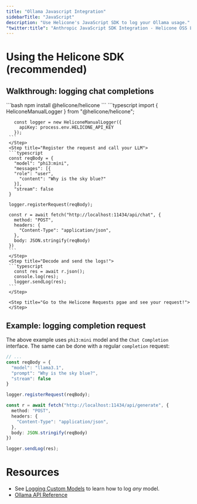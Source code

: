 ```yaml
---
title: "Ollama Javascript Integration"
sidebarTitle: "JavaScript"
description: "Use Helicone's JavaScript SDK to log your Ollama usage."
"twitter:title": "Anthropic JavaScript SDK Integration - Helicone OSS LLM Observability"
---
```


# Using the Helicone SDK (recommended)

## Walkthrough: logging chat completions

<Steps>
     <Step title="To get started, install the `@helicone/helicone` package">
     ```bash
     npm install @helicone/helicone
     ```
     </Step>
     <Step title="Setup the logger">
     ```typescript
       import { HeliconeManualLogger } from "@helicone/helicone";

       const logger = new HeliconeManualLogger({
         apiKey: process.env.HELICONE_API_KEY
       });
     ```
     </Step>
     <Step title="Register the request and call your LLM">
     ```typescript
     const reqBody = {
       "model": "phi3:mini",
       "messages": [{
       "role": "user",
         "content": "Why is the sky blue?"
       }],
       "stream": false
     }

     logger.registerRequest(reqBody);

     const r = await fetch("http://localhost:11434/api/chat", {
       method: "POST",
       headers: {
         "Content-Type": "application/json",
       },
       body: JSON.stringify(reqBody)
     })
     ```
     </Step>
     <Step title="Decode and send the logs!">
     ```typescript
       const res = await r.json();
       console.log(res);
       logger.sendLog(res);
     ```
     </Step>

     <Step title="Go to the Helicone Requests pgae and see your request!">
     </Step>
</Steps>

## Example: logging completion request

The above example uses `phi3:mini` model and the `Chat Completion` interface. The same can be done with a regular `completion` request:
```typescript
// ...
const reqBody = {
  "model": "llama3.1",
  "prompt": "Why is the sky blue?",
  "stream": false
}

logger.registerRequest(reqBody);

const r = await fetch("http://localhost:11434/api/generate", {
  method: "POST",
  headers: {
    "Content-Type": "application/json",
  },
  body: JSON.stringify(reqBody)
})

logger.sendLog(res);
```

# Resources
- See [Logging Custom Models](/getting-started/integration-method/custom) to learn how to log _any_ model.
- [Ollama API Reference](https://github.com/ollama/ollama/blob/main/docs/api.md)